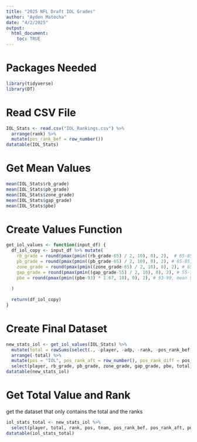 ```yaml
---
title: "2025 NFL Draft IOL Grades"
author: "Ayden Matocha"
date: "4/2/2025"
output:
  html_document:
    toc: TRUE
---
```


# Packages Needed
```r
library(tidyverse)
library(DT)
```

# Read CSV File
```r
IOL_Stats <- read.csv("IOL_Rankings.csv") %>%
  arrange(rank) %>%
  mutate(pos_rank_bef = row_number())
datatable(IOL_Stats)
```


# Get Mean Values
```r
mean(IOL_Stats$rb_grade)
mean(IOL_Stats$pb_grade)
mean(IOL_Stats$zone_grade)
mean(IOL_Stats$gap_grade)
mean(IOL_Stats$pbe)
```

# Create Values Function
```r
get_iol_values <- function(input_df) {
  df_iol_copy <- input_df %>% mutate(
    rb_grade = round(pmax(pmin((rb_grade-65) / 2, 10), 0), 2),  # 65-85, mean 75
    pb_grade = round(pmax(pmin((pb_grade-65) / 2, 10), 0), 2), # 65-85, mean 75
    zone_grade = round(pmax(pmin((zone_grade-65) / 2, 10), 0), 2), # 65-85, mean 75
    gap_grade = round(pmax(pmin((gap_grade-55) / 2, 10), 0), 2), # 55-75, mean 65
    pbe = round(pmax(pmin((pbe-93) * 1.67, 10), 0), 2), # 93-99, mean 96
    
  )
  
  return(df_iol_copy)
}
```

# Create Final Dataset
```r
new_stats_iol <- get_iol_values(IOL_Stats) %>% 
  mutate(total = rowSums(select(., -player, -adp, -rank, -pos_rank_bef, -team))) %>% 
  arrange(-total) %>%
  mutate(pos = "IOL", pos_rank_aft = row_number(), pos_rank_diff = pos_rank_bef-pos_rank_aft) %>%
  select(player, rb_grade, pb_grade, zone_grade, gap_grade, pbe, total, rank, pos, team, pos_rank_bef, pos_rank_aft, pos_rank_diff)
datatable(new_stats_iol)
```

# Get Total Value and Rank
get the dataset that only contains the total and the ranks
```r
iol_stats_total <- new_stats_iol %>%
  select(player, total, rank, pos, team, pos_rank_bef, pos_rank_aft, pos_rank_diff)
datatable(iol_stats_total)
```